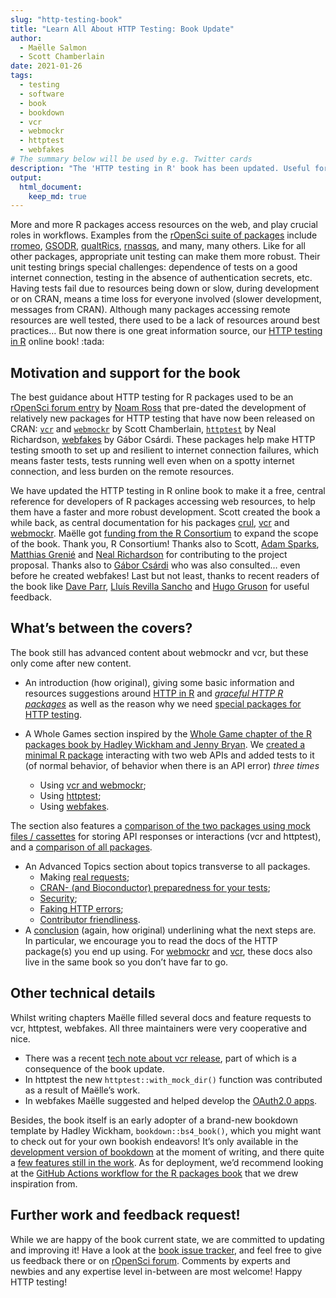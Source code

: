 ```yaml
---
slug: "http-testing-book"
title: "Learn All About HTTP Testing: Book Update"
author:
  - Maëlle Salmon
  - Scott Chamberlain
date: 2021-01-26
tags:
  - testing
  - software
  - book
  - bookdown
  - vcr
  - webmockr
  - httptest
  - webfakes
# The summary below will be used by e.g. Twitter cards
description: "The 'HTTP testing in R' book has been updated. Useful for developers of packages interacting with web resources."
output: 
  html_document:
    keep_md: true
---
```


More and more R packages access resources on the web, and play crucial roles in workflows.
Examples from the [rOpenSci suite of packages](/packages/all/) include [rromeo](https://docs.ropensci.org/rromeo/), [GSODR](https://docs.ropensci.org/GSODR/), [qualtRics](https://docs.ropensci.org/qualtRics/), [rnassqs](https://docs.ropensci.org/rnassqs/), and many, many others. 
Like for all other packages, appropriate unit testing can make them more robust.
Their unit testing brings special challenges: dependence of tests on a good internet connection, testing in the absence of authentication secrets, etc.
Having tests fail due to resources being down or slow, during development or on CRAN, means a time loss for everyone involved (slower development, messages from CRAN).
Although many packages accessing remote resources are well tested, there used to be a lack of resources around best practices... 
But now there is one great information source, our [HTTP testing in R](https://books.ropensci.org/http-testing/) online book! :tada:

## Motivation and support for the book

The best guidance about HTTP testing for R packages used to be an [rOpenSci forum entry](https://discuss.ropensci.org/t/best-practices-for-testing-api-packages/460) by [Noam Ross](/author/noam-ross/) that pre-dated the development of relatively new packages for HTTP testing that have now been released on CRAN: [`vcr`](https://docs.ropensci.org/vcr/) and [`webmockr`](https://docs.ropensci.org/webmockr/) by Scott Chamberlain,  [`httptest`](https://enpiar.com/r/httptest/) by Neal Richardson, [webfakes](http://webfakes.r-lib.org/) by Gábor Csárdi.
These packages help make HTTP testing smooth to set up and resilient to internet connection failures, which means faster tests, tests running well even when on a spotty internet connection, and less burden on the remote resources.

We have updated the HTTP testing in R online book to make it a free, central reference for developers of R packages accessing web resources, to help them have a faster and more robust development.
Scott created the book a while back, as central documentation for his packages [crul](https://docs.ropensci.org/crul), [vcr](https://docs.ropensci.org/) and [webmockr](https://docs.ropensci.org/).
Maëlle got [funding from the R Consortium](https://www.r-consortium.org/projects/awarded-projects/2020-group-1#HTTP+testing+in+R+Book) to expand the scope of the book.
Thank you, R Consortium!
Thanks also to Scott, [Adam Sparks](/author/adam-sparks/), [Matthias Grenié](/author/matthias-grenié/) and [Neal Richardson](https://enpiar.com/) for contributing to the project proposal. Thanks also to [Gábor Csárdi](https://github.com/gaborcsardi) who was also consulted... even before he created webfakes!
Last but not least, thanks to recent readers of the book like [Dave Parr](https://www.daveparr.info/), [Lluís Revilla Sancho](https://llrs.dev/) and [Hugo Gruson](https://www.normalesup.org/~hgruson/) for useful feedback.

## What's between the covers?

The book still has advanced content about webmockr and vcr, but these only come after new content.

* An introduction (how original), giving some basic information and resources suggestions around [HTTP in R](https://books.ropensci.org/http-testing/http-in-r-101.html) and [_graceful HTTP R packages_](https://books.ropensci.org/http-testing/graceful.html) as well as the reason why we need [special packages for HTTP testing](https://books.ropensci.org/http-testing/pkgs-testing-chapter.html).

* A Whole Games section inspired by the [Whole Game chapter of the R packages book by Hadley Wickham and Jenny Bryan](https://r-pkgs.org/whole-game.html). We [created a minimal R package](https://books.ropensci.org/http-testing/introduction.html) interacting with two web APIs and added tests to it (of normal behavior, of behavior when there is an API error) _three times_
    * Using [vcr and webmockr](https://books.ropensci.org/http-testing/vcr.html);
    * Using [httptest](https://books.ropensci.org/http-testing/httptest.html);
    * Using [webfakes](https://books.ropensci.org/http-testing/webfakes.html).

The section also features a [comparison of the two packages using mock files / cassettes](https://books.ropensci.org/http-testing/mocking-pkgs-comparison.html) for storing API responses or interactions (vcr and httptest), and a [comparison of all packages](https://books.ropensci.org/http-testing/pkgs-comparison.html).

* An Advanced Topics section about topics transverse to all packages.
   * Making [real requests](https://books.ropensci.org/http-testing/real-requests-chapter.html);
   * [CRAN- (and Bioconductor) preparedness for your tests](https://books.ropensci.org/http-testing/cran-preparedness.html);
   * [Security](https://books.ropensci.org/http-testing/security-chapter.html);
   * [Faking HTTP errors](https://books.ropensci.org/http-testing/errors-chapter.html);
   * [Contributor friendliness](https://books.ropensci.org/http-testing/contributor-friendliness.html).

* A [conclusion](https://books.ropensci.org/http-testing/conclusion-4.html) (again, how original) underlining what the next steps are. In particular, we encourage you to read the docs of the HTTP package(s) you end up using. For [webmockr](https://books.ropensci.org/http-testing/mocking.html) and [vcr](https://books.ropensci.org/http-testing/vcr-intro.html), these docs also live in the same book so you don't have far to go.


## Other technical details

Whilst writing chapters Maëlle filled several docs and feature requests to vcr, httptest, webfakes.
All three maintainers were very cooperative and nice.

* There was a recent [tech note about vcr release](/technotes/2020/12/18/vcr-release/), part of which is a consequence of the book update.
* In httptest the new `httptest::with_mock_dir()` function was contributed as a result of Maëlle's work.
* In webfakes Maëlle suggested and helped develop the [OAuth2.0 apps](http://webfakes.r-lib.org/articles/oauth.html).

Besides, the book itself is an early adopter of a brand-new bookdown template by Hadley Wickham, `bookdown::bs4_book()`, which you might want to check out for your own bookish endeavors!
It's only available in the [development version of bookdown](https://github.com/rstudio/bookdown/) at the moment of writing, and there quite a [few features still in the work](https://github.com/rstudio/bookdown/issues?q=is%3Aopen+sort%3Aupdated-desc+label%3A%22bs4_book+%3Ahiking_boot%3A%22+).
As for deployment, we'd recommend looking at the [GitHub Actions workflow for the R packages book](https://github.com/hadley/r-pkgs/blob/master/.github/workflows/build-book.yaml) that we drew inspiration from.

## Further work and feedback request!

While we are happy of the book current state, we are committed to updating and improving it!
Have a look at the [book issue tracker](https://github.com/ropensci-books/http-testing/issues?q=is%3Aissue+is%3Aopen+sort%3Aupdated-desc), and feel free to give us feedback there or on [rOpenSci forum](https://discuss.ropensci.org/).
Comments by experts and newbies and any expertise level in-between are most welcome!
Happy HTTP testing!
